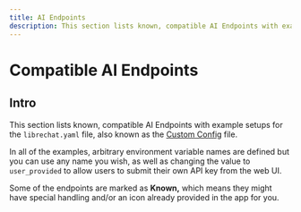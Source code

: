 ```yaml
---
title: AI Endpoints
description: This section lists known, compatible AI Endpoints with example setups for the `librechat.yaml` AKA the LibreChat Custom Config file.
---
```


# Compatible AI Endpoints

## Intro

This section lists known, compatible AI Endpoints with example setups for the `librechat.yaml` file, also known as the [Custom Config](/docs/configuration/librechat_yaml) file.

In all of the examples, arbitrary environment variable names are defined but you can use any name you wish, as well as changing the value to `user_provided` to allow users to submit their own API key from the web UI.

Some of the endpoints are marked as **Known,** which means they might have special handling and/or an icon already provided in the app for you.
